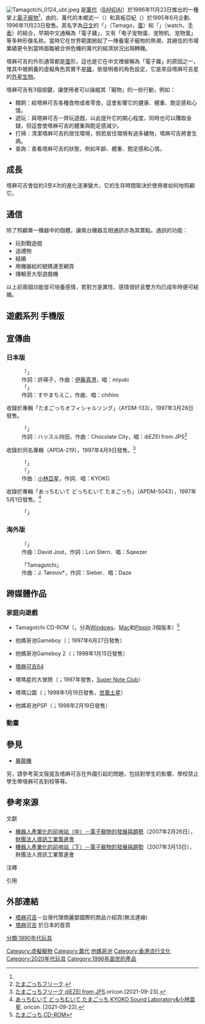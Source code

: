 {{noteTA
|T=zh-cn:拓麻歌子;zh-tw:塔麻可吉;zh-hk:他媽哥池
|G1=Tamagotchi
}}
[[Image:Tamagotchi_0124_ubt.jpeg|thumb]]
{{各地中文名
|香港=他媽-{}-哥池、寵物反斗星
|大陸=拓麻歌子；电子宠物机、<br/>电子宠物蛋、宠物机、宠物蛋
|台灣=塔麻可吉；電子雞、寵物機、<br/>寵物蛋<ref name="appledaily-2006-3084220">[http://www.appledaily.com.tw/appledaily/article/finance/20061206/3084220/ 科技玩具成電子業招財貓] {{Wayback|url=http://www.appledaily.com.tw/appledaily/article/finance/20061206/3084220/ |date=20160816044219 }}，[[台灣蘋果日報|台灣蘋果日報]]，2006年12月6日</ref><ref>{{cite web |url=http://www.nmth.gov.tw/Portals/0/epaper/110726/coverstory05.html |title=臺灣囝仔的童年5：幸福玩具王國 |publisher=[[國立臺灣歷史博物館|國立臺灣歷史博物館]] |work=第10期 |date=2011年7月5日 |archivedate=2013年8月7日 |archiveurl=https://web.archive.org/web/20130807103333/http://www.nmth.gov.tw/Portals/0/epaper/110726/coverstory05.html |deadurl=yes |accessdate=2015年5月24日 }}[http://mocfile.moc.gov.tw/nmthepaper/110726tw10/top.html 《觀·臺灣》] {{Wayback|url=http://mocfile.moc.gov.tw/nmthepaper/110726tw10/top.html |date=20170109083722 }}、[http://mocfile.moc.gov.tw/nmthepaper/110726tw10/coverstory05.html url] {{Wayback|url=http://mocfile.moc.gov.tw/nmthepaper/110726tw10/coverstory05.html |date=20170109083712 }}</ref><ref>[http://www.ettoday.net/dalemon/post/1425 還記得當年的電子雞嗎？它已經17歲了] {{Wayback|url=http://www.ettoday.net/dalemon/post/1425 |date=20190515084339 }}，東森新聞雲，2013年11月27日</ref><ref>[http://www.techbang.com/posts/12294-authentic-electronic-chicken-up-app-lovely-return-authentic-reproduction-of-that-year-moved 正宗電子雞變身App 可愛回歸！Tamagotchi L.i.f.e. 原汁原味再現當年感動] {{Wayback|url=http://www.techbang.com/posts/12294-authentic-electronic-chicken-up-app-lovely-return-authentic-reproduction-of-that-year-moved |date=20190515095820 }}，T客邦，2013年2月15日</ref><ref>[http://news.gamme.com.tw/872223 小時候玩的《電子雞》大進化連大人都忍不住下手購入啦] {{Wayback|url=http://news.gamme.com.tw/872223 |date=20201214044529 }}，2014年10月17日</ref>
}}
{{nihongo|'''-{zh-cn:拓麻歌子;zh-tw:塔麻可吉;zh-hk:他媽哥池;zh-mo:他媽哥池}-'''|たまごっち||romaji=Tamagotchi|lead=yes}}是[[萬代|萬代]]（[[BANDAI|BANDAI]]）於1996年11月23日推出的一種掌上[[電子寵物|電子寵物]]<ref name="appledaily-2006-3084220"/>，由{{tsl|ja|ウィズ (玩具)|WiZ}}的{{tsl|ja|横井昭裕|橫井昭裕}}、萬代的本鄉武一（{{lang|ja|本郷武一}}）和真板亞紀（{{lang|ja|真板亜紀}}）於1995年6月企劃、1996年11月23日發售。{{efn|name= 1997jpprize|1= 1997年[[搞笑諾貝爾獎|搞笑諾貝爾獎]]經濟學獎，參見{{tsl|ja|イグノーベル賞日本人受賞者の一覧|搞笑諾貝爾獎日本獲獎者名單}}、[[搞笑諾貝爾獎得獎者列表#1997年|1997年搞笑諾貝爾獎得獎者]]<ref>{{cite web|url= http://www.halex.co.jp/blog/ochi/20140929-4302.html|title= イグ・ノーベル賞|publisher= 株式会社ハレックス|language= ja|date= 2014-09-29|accessdate= 2015-05-25|archive-date= 2020-09-20|archive-url= https://web.archive.org/web/20200920141717/https://www.halex.co.jp/blog/ochi/20140929-4302.html|dead-url= no}}</ref><ref>{{cite news |url= http://www.dailymail.co.uk/sciencetech/article-2513237/The-Tamagotchi-BACK-Addictive-1990s-toy-gets-21st-century-makeover-graphics-department.html |title= The Tamagotchi is BACK: Addictive 1990s toy gets a 21st-century makeover (but not in the graphics department) |author= Ted Thornhill |date= 10:55 GMT, 26 November 2013 |language= en |newspaper= [[每日郵報|Daily mail]] |accessdate= 2015-05-24 |archive-date= 2020-10-27 |archive-url= https://web.archive.org/web/20201027074505/https://www.dailymail.co.uk/sciencetech/article-2513237/The-Tamagotchi-BACK-Addictive-1990s-toy-gets-21st-century-makeover-graphics-department.html |dead-url= no }}</ref>，真板亞紀獲得1997年[[新語、流行語大賞|新語、流行語大賞]]}}其名字為[[日文|日文]]的「{{lang|ja|たまご}}」（Tamago，[[蛋|蛋]]）和「{{lang|ja|ウォッチ}}」（watch，[[手表|手表]]）的結合，早期中文通稱為「電子雞」，又有「电子宠物蛋、宠物机、宠物蛋」等多种形像名称。當時它在世界範圍掀起了一陣養電子寵物的熱潮，其絕佳的市場業績更令到當時面臨被合併危機的萬代的經濟狀況出現轉機。

塔麻可吉的外形通常都是[[蛋|蛋]]形，這也是它在中文裡被稱為「電子雞」的原因之一，惟其中被飼養的虛擬角色其實不是[[雞|雞]]，依發明者的角色設定，它是來自塔麻可吉星的[[外星人|外星生物]]。

塔麻可吉有3個按鍵，讓使用者可以操縱其「寵物」的一些行動，例如：
*餵飼：給塔麻可吉各種食物或者零食，這會影響它的健康、體重、飽足感和心情。
*遊玩：與塔麻可吉一齊玩遊戲，以此提升它的開心程度，同時也可以賺取金錢，但這會使塔麻可吉的體重與飽足感減少。
*打掃：清潔塔麻可吉的居住環境，倘若居住環境有過多穢物，塔麻可吉將會生病。
*查詢：查看塔麻可吉的狀態，例如年齡、體重、飽足感和心情。

==成長==
塔麻可吉會從約3至4次的進化逐漸變大，它的生存時間取決於使用者如何地照顧它。

==通信==
除了照顧單一機器中的個體，讓兩台機器互相通訊亦為其賣點。{{efn|第一代機種不能通訊，第二、第三代機種的嬰兒也不能進行通訊。}}通訊的功能：
*玩對戰遊戲
*送禮物
*結婚
*用機器給的號碼連至網頁
*傳輸至大型遊戲機
以上前兩個功能皆可培養感情，若對方是異性、感情很好且雙方均已成年時便可結婚。

== 遊戲系列                                       手機版     ==

== 宣傳曲 ==
=== 日本版 ===
:「'''{{lang|ja|アイのきもち}}'''」
: 作詞：許瑛子，作曲：[[伊藤真澄|伊藤真澄]]，唱：miyuki
:「'''{{lang|ja|大きくなりたい}}'''」
: 作詞：すやまちえこ，作曲．唱：chihiro

收錄於專輯「たまごっちオフィシャルソング」（AYDM-133），1997年3月28日發售。

:「'''{{lang|ja|たまごっちフリーク}}'''」
: 作詞：ハッスル持田，作曲：Chocolate City，唱：diEZEl from JPS<ref>[http://smartkaraoke.jp/song/?bmsnum=12301 たまごっちフリーク]. </ref>
收錄於同名專輯（APDA-219），1997年4月9日發售。<ref>[https://www.oricon.co.jp/prof/27259/products/43080/1/ たまごっちフリーク diEZEl from JPS].oricon.[2021-09-23].</ref>

:「'''{{lang|ja|あっちむいて どっちむいて たまごっち}}'''」
:「'''{{lang|ja|愛はたまごの中に}}'''」
: 作曲：[[小林亞星|小林亞星]]，作詞．唱：KYOKO

收錄於專輯「あっちむいて どっちむいて たまごっち」（APDM-5043），1997年5月1日發售。<ref>[https://www.oricon.co.jp/prof/13584/products/43258/1/ あっちむいて どっちむいて たまごっち KYOKO Sound Laboratory&小林亜星]. oricon. [2021-09-23].</ref>

:「'''{{lang|ja|たまごっち音頭}}'''」

=== 海外版 ===
:「{{tsl|en|Tamagotchi (Tschoopapa...)}}」
: 作曲：David Jost，作詞：Lori Stern．唱：Sqeezer

:「Tamagotchi」
: 作曲：J. Tønnov*，作詞：Sieber．唱：Daze

== 跨媒體作品 ==
=== 家庭向遊戲 ===
* Tamagotchi CD-ROM（{{lang|ja|たまごっちCD-ROM}}，分為[[Windows|Windows]]、[[Mac|Mac]]和[[Apple_Pippin|Pippin]] 3個版本）<ref>[https://mediaarts-db.bunka.go.jp/id/M725248?lang=en& たまごっち CD-ROM]</ref>

* 他媽哥池Gameboy（{{lang|ja|ゲームで発見!!たまごっち}}；1997年6月27日發售）

* 他媽哥池Gameboy 2（{{lang|ja|ゲームで発見!!たまごっち オスっちとメスっち}}；1998年1月15日發售）

* [[塔麻可吉64|塔麻可吉64]]

* 塔瑪星的大冒險（{{lang|ja|スーパーノートで発見!!たまごっち 〜たまごっち星大冒険〜}}；1997年發售，[[Super_Note_Club|Super Note Club]]）

* 塔瑪公園（{{lang|ja|セガサターンで発見!!たまごっちパーク}}；1998年1月19日發售，[[世嘉土星|世嘉土星]]）

* 他媽哥池PSP（{{lang|ja|星で発見!!たまごっち}}；1998年2月19日發售）

=== 動畫 ===
{{main|塔麻可吉！}}

== 參見 ==
*[[暴龍機|暴龍機]]

另，請參考英文版提及塔麻可吉在外國引起的問題，包括對學生的影響、學校禁止學生帶塔麻可吉到校等等。

== 參考來源 ==
;文獻
*[http://mic.iii.org.tw/aisp/reports/reportdetail.asp?docid=CDOC20070226006 機器人產業化的前哨站（中）－電子寵物的發展與趨勢]{{Wayback|url=http://mic.iii.org.tw/aisp/reports/reportdetail.asp?docid=CDOC20070226006 |date=20201214044547 }}（2007年2月26日），[[財團法人|財團法人]][[資訊工業策進會|資訊工業策進會]]
*[http://mic.iii.org.tw/aisp/reports/reportdetail.asp?docid=CDOC20070313002 機器人產業化的前哨站（下）－電子寵物的發展與趨勢]{{Wayback|url=http://mic.iii.org.tw/aisp/reports/reportdetail.asp?docid=CDOC20070313002 |date=20200923122724 }}（2007年3月13日），財團法人資訊工業策進會

;注釋
{{notelist|iger=|1}}
;引用
{{reflist|2|refs=}}

==外部連結==
* [http://www.funbox.com.tw/Tamagotchi/index.asp 塔麻可吉]{{Wayback|url=http://www.funbox.com.tw/Tamagotchi/index.asp |date=20100801075738 }}－台灣代理商麗嬰國際的商品介紹頁(無法連線)
* [https://web.archive.org/web/20100208054202/http://tamagotch.channel.or.jp/ 塔麻可吉] 於日本的首頁

[[Category:虛擬寵物|Category:虛擬寵物]]
[[Category:萬代|Category:萬代]]
[[Category:他媽哥池|]]
[[Category:香港流行文化|Category:香港流行文化]]
[[分類:1990年代玩具|分類:1990年代玩具]]
[[Category:2020年代玩具|Category:2020年代玩具]]
[[Category:1996年面世的產品|Category:1996年面世的產品]]